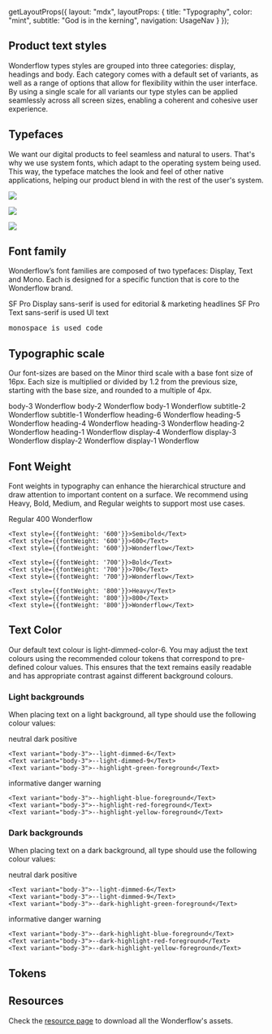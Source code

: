 
  getLayoutProps({
    layout: "mdx",
    layoutProps: {
      title: "Typography",
      color: "mint",
      subtitle: "God is in the kerning",
      navigation: UsageNav
    }
  });

## Product text styles

Wonderflow types styles are grouped into three categories: display, headings and body. Each category comes with a default set of
variants, as well as a range of options that allow for flexibility within the user interface. By using a single scale for all variants our type styles can be applied seamlessly across all screen sizes, enabling a coherent and cohesive user experience.

## Typefaces

We want our digital products to feel seamless and natural to users. That's why we use system fonts, which adapt to the operating system being used. This way, the typeface matches the look and feel of other native applications, helping our product blend in with the rest of the user's system.

![](https://figmage.com/images/_ejtJTYN6ZTw6wCJVPS_c.png)

![](https://figmage.com/images/Fr2qaLkBHHCfp2zqjJ1Je.png)

![](https://figmage.com/images/SCoWdibxuIWMNQTOav5_q.png)

## Font family
Wonderflow’s font families are composed of two typefaces: Display, Text and Mono. Each is designed for a specific function that is core to the Wonderflow brand.

<LiveArea hAlign="start" direction="column" rowGap={32}>
  <Stack rowGap={8}>
    <Text variant="display-4">SF Pro Display sans-serif is used for editorial & marketing  headlines</Text>
    <Text variant="heading-3">SF Pro Text sans-serif is used UI text</Text>
    <Text><pre>monospace is used code</pre></Text>
  </Stack>
</LiveArea>

## Typographic scale

Our font-sizes are based on the Minor third scale with a base font size of 16px. Each size is multiplied or divided by 1.2 from the previous size, starting with the base size, and rounded to a multiple of 4px.


<LiveArea hAlign="start" direction="column" rowGap={8}>
      <Text>body-3</Text>
      <Text variant="body-3">Wonderflow</Text>
      <Text>body-2</Text>
      <Text variant="body-2">Wonderflow</Text>
      <Text>body-1</Text>
      <Text variant="body-1">Wonderflow</Text>
      <Text>subtitle-2</Text>
      <Text variant="subtitle-2">Wonderflow</Text>
      <Text>subtitle-1</Text>
      <Text variant="subtitle-1">Wonderflow</Text>
      <Text>heading-6</Text>
      <Text variant="heading-6">Wonderflow</Text>
      <Text>heading-5</Text>
      <Text variant="heading-5">Wonderflow</Text>
      <Text>heading-4</Text>
      <Text variant="heading-4">Wonderflow</Text>
      <Text>heading-3</Text>
      <Text variant="heading-3">Wonderflow</Text>
      <Text>heading-2</Text>
      <Text variant="heading-2">Wonderflow</Text>
      <Text>heading-1</Text>
      <Text variant="heading-1">Wonderflow</Text>
      <Text>display-4</Text>
      <Text variant="display-4">Wonderflow</Text>
      <Text>display-3</Text>
      <Text variant="display-3">Wonderflow</Text>
      <Text>display-2</Text>
      <Text variant="display-2">Wonderflow</Text>
      <Text>display-1</Text>
      <Text variant="display-1">Wonderflow</Text>
</LiveArea>

## Font Weight

Font weights in typography can enhance the hierarchical structure and draw attention to important content on a surface. We recommend
using Heavy, Bold, Medium, and Regular weights to support most use cases.

<LiveArea hAlign="start" direction="column" rowGap={32}>
  <Grid columns="3" filling={false}>
    <Text style={{fontWeight: '400'}}>Regular</Text>
    <Text style={{fontWeight: '400'}}>400</Text>
    <Text style={{fontWeight: '400'}}>Wonderflow</Text>

    <Text style={{fontWeight: '600'}}>Semibold</Text>
    <Text style={{fontWeight: '600'}}>600</Text>
    <Text style={{fontWeight: '600'}}>Wonderflow</Text>

    <Text style={{fontWeight: '700'}}>Bold</Text>
    <Text style={{fontWeight: '700'}}>700</Text>
    <Text style={{fontWeight: '700'}}>Wonderflow</Text>

    <Text style={{fontWeight: '800'}}>Heavy</Text>
    <Text style={{fontWeight: '800'}}>800</Text>
    <Text style={{fontWeight: '800'}}>Wonderflow</Text>
  </Grid>
</LiveArea>

## Text Color

Our default text colour is light-dimmed-color-6. You may adjust the text colours using the recommended colour tokens that correspond to pre-defined colour values. This ensures that the text remains easily readable and has appropriate contrast against different background colours.

### Light backgrounds
When placing text on a light background, all type should use the following colour values:

<LiveArea hAlign="start" direction="column" rowGap={32}>
  <Grid columns="3" filling={false}>
    <Text variant="heading-6" color="neutral">neutral</Text>
    <Text variant="heading-6" color="dark">dark</Text>
    <Text variant="heading-6" color="positive">positive</Text>

    <Text variant="body-3">--light-dimmed-6</Text>
    <Text variant="body-3">--light-dimmed-9</Text>
    <Text variant="body-3">--highlight-green-foreground</Text>
  </Grid>
  <Grid columns="3" filling={false}>
    <Text variant="heading-6" color="informative">informative</Text>
    <Text variant="heading-6" color="danger">danger</Text>
    <Text variant="heading-6" color="warning">warning</Text>

    <Text variant="body-3">--highlight-blue-foreground</Text>
    <Text variant="body-3">--highlight-red-foreground</Text>
    <Text variant="body-3">--highlight-yellow-foreground</Text>
  </Grid>
</LiveArea>

### Dark backgrounds
When placing text on a dark background, all type should use the following colour values:

<LiveArea hAlign="start" direction="column" rowGap={32}>
  <Grid columns="3" filling={false}>
    <Text variant="heading-6" color="neutral">neutral</Text>
    <Text variant="heading-6" color="dark">dark</Text>
    <Text variant="heading-6" color="positive">positive</Text>

    <Text variant="body-3">--light-dimmed-6</Text>
    <Text variant="body-3">--light-dimmed-9</Text>
    <Text variant="body-3">--dark-highlight-green-foreground</Text>
  </Grid>
  <Grid columns="3" filling={false}>
    <Text variant="heading-6" color="informative">informative</Text>
    <Text variant="heading-6" color="danger">danger</Text>
    <Text variant="heading-6" color="warning">warning</Text>

    <Text variant="body-3">--dark-highlight-blue-foreground</Text>
    <Text variant="body-3">--dark-highlight-red-foreground</Text>
    <Text variant="body-3">--dark-highlight-yellow-foreground</Text>
  </Grid>
</LiveArea>


## Tokens

<Table
  columns={[
    {
      Header: 'Font-Size',
      accessor: 'fontSize',
      isCollapsed: true,
      align: 'center'
    },
    {
      Header: 'Font-Family',
      accessor: 'fontFamily',
      isCollapsed: true,
      align: 'center'
    },
    {
      Header: 'Line-Height',
      accessor: 'lineHeight',
      isCollapsed: true,
      align: 'center'
    },
    {
      Header: 'Font-Weight',
      accessor: 'fontWeight',
      isCollapsed: true,
      align: 'center'
    },
    {
      Header: 'Letter-Spacing',
      accessor: 'letterSpacing',
      isCollapsed: true,
      align: 'center'
    },
  ]}
  data={[
    {
      fontSize: '--wds-font-size-12',
      fontFamily: '--wds-font-family-sans',
      lineHeight: '--wds-line-height-16',
      fontWeight: '--wds-font-weight-regular',
      letterSpacing: '--wds-letter-spacing-16',
    }
  ]}
/>



## Resources

Check the [resource page][resources] to download all the Wonderflow's assets.


[resources]: /get-started/resources
